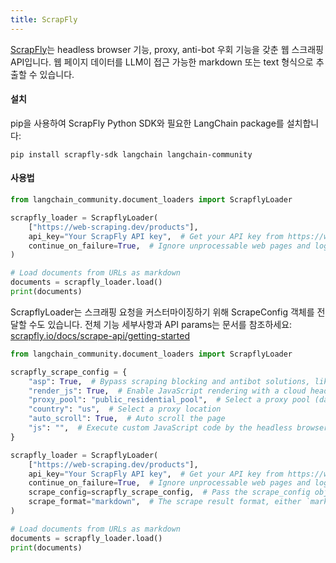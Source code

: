 ```yaml
---
title: ScrapFly
---
```


[ScrapFly](https://scrapfly.io/)는 headless browser 기능, proxy, anti-bot 우회 기능을 갖춘 웹 스크래핑 API입니다. 웹 페이지 데이터를 LLM이 접근 가능한 markdown 또는 text 형식으로 추출할 수 있습니다.

#### 설치

pip을 사용하여 ScrapFly Python SDK와 필요한 LangChain package를 설치합니다:

```shell
pip install scrapfly-sdk langchain langchain-community
```

#### 사용법

```python
from langchain_community.document_loaders import ScrapflyLoader

scrapfly_loader = ScrapflyLoader(
    ["https://web-scraping.dev/products"],
    api_key="Your ScrapFly API key",  # Get your API key from https://www.scrapfly.io/
    continue_on_failure=True,  # Ignore unprocessable web pages and log their exceptions
)

# Load documents from URLs as markdown
documents = scrapfly_loader.load()
print(documents)
```

ScrapflyLoader는 스크래핑 요청을 커스터마이징하기 위해 ScrapeConfig 객체를 전달할 수도 있습니다. 전체 기능 세부사항과 API params는 문서를 참조하세요: [scrapfly.io/docs/scrape-api/getting-started](https://scrapfly.io/docs/scrape-api/getting-started)

```python
from langchain_community.document_loaders import ScrapflyLoader

scrapfly_scrape_config = {
    "asp": True,  # Bypass scraping blocking and antibot solutions, like Cloudflare
    "render_js": True,  # Enable JavaScript rendering with a cloud headless browser
    "proxy_pool": "public_residential_pool",  # Select a proxy pool (datacenter or residnetial)
    "country": "us",  # Select a proxy location
    "auto_scroll": True,  # Auto scroll the page
    "js": "",  # Execute custom JavaScript code by the headless browser
}

scrapfly_loader = ScrapflyLoader(
    ["https://web-scraping.dev/products"],
    api_key="Your ScrapFly API key",  # Get your API key from https://www.scrapfly.io/
    continue_on_failure=True,  # Ignore unprocessable web pages and log their exceptions
    scrape_config=scrapfly_scrape_config,  # Pass the scrape_config object
    scrape_format="markdown",  # The scrape result format, either `markdown`(default) or `text`
)

# Load documents from URLs as markdown
documents = scrapfly_loader.load()
print(documents)
```